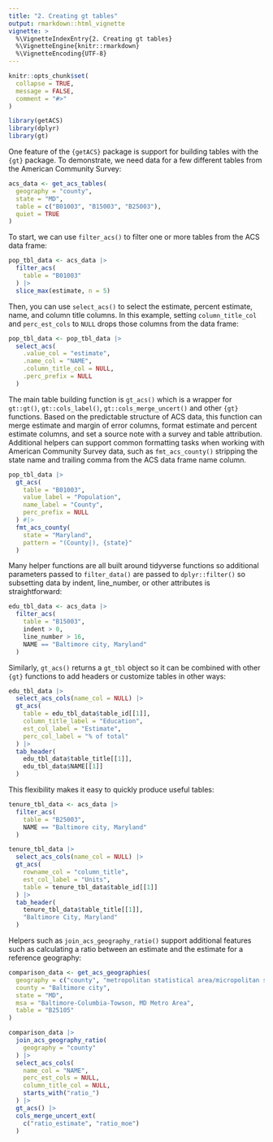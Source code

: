 ```yaml
---
title: "2. Creating gt tables"
output: rmarkdown::html_vignette
vignette: >
  %\VignetteIndexEntry{2. Creating gt tables}
  %\VignetteEngine{knitr::rmarkdown}
  %\VignetteEncoding{UTF-8}
---
```


```r
knitr::opts_chunk$set(
  collapse = TRUE,
  message = FALSE,
  comment = "#>"
)
```

```r
library(getACS)
library(dplyr)
library(gt)
```

One feature of the `{getACS}` package is support for building tables with the `{gt}` package. To demonstrate, we need data for a few different tables from the American Community Survey:

```r
acs_data <- get_acs_tables(
  geography = "county",
  state = "MD",
  table = c("B01003", "B15003", "B25003"),
  quiet = TRUE
)
```

To start, we can use `filter_acs()` to filter one or more tables from the ACS data frame:

```r
pop_tbl_data <- acs_data |>
  filter_acs(
    table = "B01003"
  ) |>
  slice_max(estimate, n = 5)
```

Then, you can use `select_acs()` to select the estimate, percent estimate, name, and column title columns. In this example, setting `column_title_col` and `perc_est_cols` to `NULL` drops those columns from the data frame:

```r
pop_tbl_data <- pop_tbl_data |>
  select_acs(
    .value_col = "estimate",
    .name_col = "NAME",
    .column_title_col = NULL,
    .perc_prefix = NULL
  )
```

The main table building function is `gt_acs()` which is a wrapper for `gt::gt()`, `gt::cols_label()`, `gt::cols_merge_uncert()` and other `{gt}` functions. Based on the predictable structure of ACS data, this function can merge estimate and margin of error columns, format estimate and percent estimate columns, and set a source note with a survey and table attribution. Additional helpers can support common formatting tasks when working with American Community Survey data, such as `fmt_acs_county()` stripping the state name and trailing comma from the ACS data frame name column.

```r
pop_tbl_data |>
  gt_acs(
    table = "B01003",
    value_label = "Population",
    name_label = "County",
    perc_prefix = NULL
  ) #|>
  fmt_acs_county(
    state = "Maryland",
    pattern = "(County|), {state}"
  )
```

Many helper functions are all built around tidyverse functions so additional parameters passed to `filter_data()` are passed to `dplyr::filter()` so subsetting data by indent, line_number, or other attributes is straightforward:

```r
edu_tbl_data <- acs_data |>
  filter_acs(
    table = "B15003",
    indent > 0,
    line_number > 16,
    NAME == "Baltimore city, Maryland"
  )
```

Similarly, `gt_acs()` returns a `gt_tbl` object so it can be combined with other `{gt}` functions to add headers or customize tables in other ways:

```r
edu_tbl_data |>
  select_acs_cols(name_col = NULL) |>
  gt_acs(
    table = edu_tbl_data$table_id[[1]],
    column_title_label = "Education",
    est_col_label = "Estimate",
    perc_col_label = "% of total"
  ) |>
  tab_header(
    edu_tbl_data$table_title[[1]],
    edu_tbl_data$NAME[[1]]
  )
```

This flexibility makes it easy to quickly produce useful tables:

```r
tenure_tbl_data <- acs_data |>
  filter_acs(
    table = "B25003",
    NAME == "Baltimore city, Maryland"
  )

tenure_tbl_data |>
  select_acs_cols(name_col = NULL) |>
  gt_acs(
    rowname_col = "column_title",
    est_col_label = "Units",
    table = tenure_tbl_data$table_id[[1]]
  ) |>
  tab_header(
    tenure_tbl_data$table_title[[1]],
    "Baltimore City, Maryland"
  )
```

Helpers such as `join_acs_geography_ratio()` support additional features such as calculating a ratio between an estimate and the estimate for a reference geography:

```r
comparison_data <- get_acs_geographies(
  geography = c("county", "metropolitan statistical area/micropolitan statistical area", "state"),
  county = "Baltimore city",
  state = "MD",
  msa = "Baltimore-Columbia-Towson, MD Metro Area",
  table = "B25105"
)

comparison_data |>
  join_acs_geography_ratio(
    geography = "county"
  ) |>
  select_acs_cols(
    name_col = "NAME",
    perc_est_cols = NULL,
    column_title_col = NULL,
    starts_with("ratio_")
  ) |>
  gt_acs() |>
  cols_merge_uncert_ext(
    c("ratio_estimate", "ratio_moe")
  )
```

